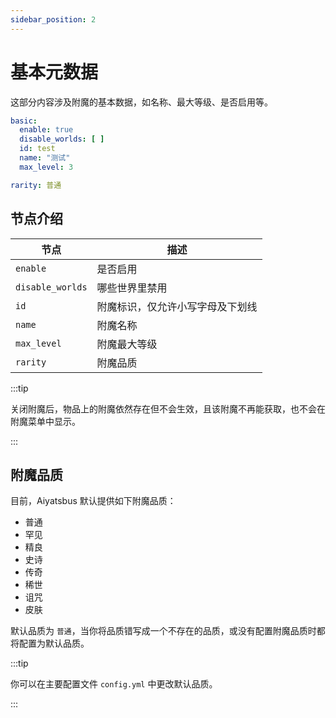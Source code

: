 ```yaml
---
sidebar_position: 2
---
```


# 基本元数据

这部分内容涉及附魔的基本数据，如名称、最大等级、是否启用等。

```yaml
basic:
  enable: true
  disable_worlds: [ ]
  id: test
  name: "测试"
  max_level: 3

rarity: 普通
```

## 节点介绍
| 节点            | 描述                       |
|-----------------|----------------------------|
| `enable`        | 是否启用                   |
| `disable_worlds`| 哪些世界里禁用           |
| `id`            | 附魔标识，仅允许小写字母及下划线|
| `name`          | 附魔名称                    |
| `max_level`     | 附魔最大等级                |
| `rarity`        | 附魔品质 |

:::tip

关闭附魔后，物品上的附魔依然存在但不会生效，且该附魔不再能获取，也不会在附魔菜单中显示。

:::

## 附魔品质

目前，Aiyatsbus 默认提供如下附魔品质：

- 普通
- 罕见
- 精良
- 史诗
- 传奇
- 稀世
- 诅咒
- 皮肤

默认品质为 `普通`，当你将品质错写成一个不存在的品质，或没有配置附魔品质时都将配置为默认品质。

:::tip

你可以在主要配置文件 `config.yml` 中更改默认品质。

:::